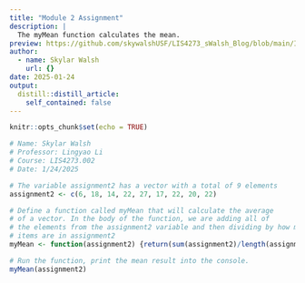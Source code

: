```yaml
---
title: "Module 2 Assignment"
description: |
  The myMean function calculates the mean.
preview: https://github.com/skywalshUSF/LIS4273_sWalsh_Blog/blob/main/IMG1.jpg?raw=true
author:
  - name: Skylar Walsh
    url: {}
date: 2025-01-24
output:
  distill::distill_article:
    self_contained: false
---
```



```r
knitr::opts_chunk$set(echo = TRUE)
```
```r
# Name: Skylar Walsh
# Professor: Lingyao Li
# Course: LIS4273.002
# Date: 1/24/2025

# The variable assignment2 has a vector with a total of 9 elements
assignment2 <- c(6, 18, 14, 22, 27, 17, 22, 20, 22)

# Define a function called myMean that will calculate the average
# of a vector. In the body of the function, we are adding all of
# the elements from the assignment2 variable and then dividing by how many
# items are in assignment2
myMean <- function(assignment2) {return(sum(assignment2)/length(assignment2))}

# Run the function, print the mean result into the console.
myMean(assignment2)
```




